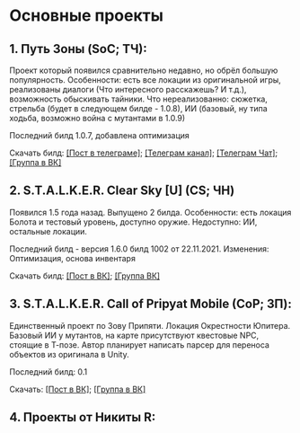 # Основные проекты

## 1. Путь Зоны (SoC; ТЧ):
Проект который появился сравнительно недавно, но обрёл большую популярность. Особенности: есть все локации из оригинальной игры, реализованы диалоги (Что интересного расскажешь? И т.д.), возможность обыскивать тайники. Что нереализованно: сюжетка, стрельба (будет в следующем билде - 1.0.8), ИИ (базовый, ну типа ходьба, возможно война с мутантами в 1.0.9) 


Последний билд 1.0.7, добавлена оптимизация

Скачать билд: [[Пост в телеграме]](https://t.me/GartGame/104); [[Телеграм канал]](https://t.me/GartGame); [[Телеграм Чат]](https://t.me/GartGameChat); [[Группа в ВК]](https://vk.com/gartgame)

## 2. S.T.A.L.K.E.R. Clear Sky [U] (CS; ЧН)
Появился 1.5 года назад. Выпущено 2 билда.
Особенности: есть локация Болота и тестовый уровень, доступно оружие. Недоступно: ИИ, остальные локации.


Последний билд - версия 1.6.0 билд 1002 от 22.11.2021. Изменения: Оптимизация, основа инвентаря

Скачать билд: [[Пост в ВК]](https://vk.com/wall-182231606_2346); [[Группа ВК]](https://vk.com/stalkerumobile)

## 3. S.T.A.L.K.E.R. Call of Pripyat Mobile (CoP; ЗП):
Единственный проект по Зову Припяти. Локация Окрестности Юпитера. Базовый ИИ у мутантов, на карте присутствуют квестовые NPC, стоящие в Т-позе. Автор планирует написать парсер для переноса объектов из оригинала в Unity.

Последний билд: 0.1

Скачать: [[Пост в ВК]](https://vk.com/wall-181941504_9014); [[Группа в ВК]](https://vk.com/stalker.cop.mobile)

## 4. Проекты от Никиты R:


